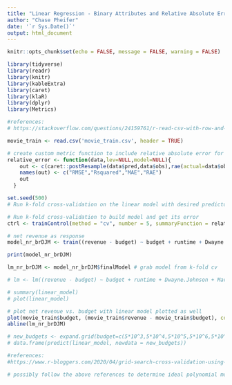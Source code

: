 ---
title: "Linear Regression - Binary Attributes and Relative Absolute Error"
author: "Chase Pheifer"
date: '`r Sys.Date()`'
output: html_document
---

```{r setup, include=FALSE}
knitr::opts_chunk$set(echo = FALSE, message = FALSE, warning = FALSE)

library(tidyverse)
library(readr)
library(knitr)
library(kableExtra)
library(caret)
library(klaR)
library(dplyr)
library(Metrics)

```

```{r read file in}
#references:
# https://stackoverflow.com/questions/24159761/r-read-csv-with-row-and-column-name

movie_train <- read.csv('movie_train.csv', header = TRUE)
```

```{r make custom metric - relative absolute error}
# create custom metric function to include relative absolute error for our linear model in the k-fold cv
relative_error <- function(data,lev=NULL,model=NULL){
    out <- c(caret::postResample(data$pred,data$obs),rae(actual=data$obs,predicted=data$pred))
    names(out) <- c("RMSE","Rsquared","MAE","RAE")
    out
  }
```


```{r k-fold}
set.seed(500)
# Run k-fold cross-validation on the linear model with desired predictors and response in order to determine the models error

# Run k-fold cross-validation to build model and get its error
ctrl <- trainControl(method = "cv", number = 5, summaryFunction = relative_error)

# net revenue as response
model_nr_brDJM <- train((revenue - budget) ~ budget + runtime + Dwayne.Johnson + Marvel, data = movie_train, method = 'lm', trControl = ctrl, metric = 'RMSE', maximize = FALSE) # budget, runtime, Dwayne.Johnson, and Marvel as predictors

print(model_nr_brDJM)

lm_nr_brDJM <- model_nr_brDJM$finalModel # grab model from k-fold cv

# lm <- lm((revenue - budget) ~ budget + runtime + Dwayne.Johnson + Marvel, data = movie_train) # just an example
```

```{r model evaluation}
# summary(linear_model)
# plot(linear_model)
```

```{r plot model vs. original data}
# plot net revenue vs. budget with linear model plotted as well
plot(movie_train$budget, (movie_train$revenue - movie_train$budget), col='red', xlab='Movie Budget in $',ylab='Net Movie Revenue in $')
abline(lm_nr_brDJM)
```

```{r use model to predict values}
# new_budgets <- expand.grid(budget=c(5*10^3,5*10^4,5*10^5,5*10^6,5*10^7,5*10^8),runtime=c(10,500))
# data.frame(predict(linear_model, newdata = new_budgets))
```

```{r Grid Search CV}
#references:
#https://www.r-bloggers.com/2020/04/grid-search-cross-validation-using-crossval/

# possibly follow the above references to determine ideal polynomial model

```
